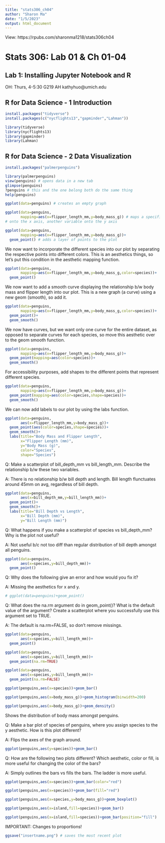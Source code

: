 ```yaml
---
title: "stats306_ch04"
author: "Sharon Ma"
date: "1/5/2023"
output: html_document
---
```


View: https://rpubs.com/sharonma1218/stats306ch04 

# Stats 306: Lab 01 & Ch 01-04 

## Lab 1: Installing Jupyter Notebook and R

OH: Thurs, 4-5:30 G219 AH 
kathyhuo$@$umich.edu

## R for Data Science - 1 Introduction

```r
install.packages("tidyverse")
install.packages(c("nycflights13","gapminder","Lahman"))
```

```r
library(tidyverse)
library(nycflights13)
library(gapminder)
library(Lahman)
```

## R for Data Science - 2 Data Visualization

```r
install.packages("palmerpenguins")
```

```r
library(palmerpenguins)
view(penguins) # opens data in a new tab
glimpse(penguins) 
?penguins # this and the one belong both do the same thing
help(penguins)
```

```r
ggplot(data=penguins) # creates an empty graph
```

```r
ggplot(data=penguins,
       mapping=aes(x=flipper_length_mm,y=body_mass_g)) # maps a specific variable 
# onto the x axis, another variable onto the y axis
```

```r
ggplot(data=penguins,
       mapping=aes(x=flipper_length_mm,y=body_mass_g))+
  geom_point() # adds a layer of points to the plot 
```

We now want to incorporate the different species into our plot by separating the
respective points into different colors. This is an aesthetics things, so let's 
put this condition in the aesthetic mapping function.

```r
ggplot(data=penguins,
       mapping=aes(x=flipper_length_mm,y=body_mass_g,color=species))+
  geom_point() 
```

We now want to add a smooth curve displaying the relationship b/w body mass and 
flipper length into our plot. This is a new graph (a curve) using a new geom (smooth), 
so add it.

```r
ggplot(data=penguins,
       mapping=aes(x=flipper_length_mm,y=body_mass_g,color=species))+
  geom_point()+
  geom_smooth()
```

We now have curves, but we want only one curve for the entire dataset, as opposed 
to separate curves for each species, so move this aesthetic over to the geom smooth 
function. 

```r
ggplot(data=penguins,
       mapping=aes(x=flipper_length_mm,y=body_mass_g))+
  geom_point(mapping=aes(color=species))+
  geom_smooth()
```

For accessibility purposes, add shapes to the different points that represent 
different species. 

```r
ggplot(data=penguins,
       mapping=aes(x=flipper_length_mm,y=body_mass_g))+
  geom_point(mapping=aes(color=species,shape=species))+
  geom_smooth()
```

We can now add labels to our plot by using the labs function. 

```r
ggplot(data=penguins,
       aes(x=flipper_length_mm,y=body_mass_g))+
  geom_point(aes(color=species,shape=species))+
  geom_smooth()+
  labs(title="Body Mass and Flipper Length",
       x="Flipper Length (mm)",
       y="Body Mass (g)",
       color="Species",
       shape="Species")
```

Q: Make a scatterplot of bill_depth_mm vs bill_length_mm. Describe the relationship 
b/w these two variables.

A: There is no relationship b/w bill depth and length. Bill length flunctuates around
45mm on avg, regardless of bill depth. 

```r
ggplot(data=penguins,
       aes(x=bill_depth_mm,y=bill_length_mm))+
  geom_point()+
  geom_smooth()+
  labs(title="Bill Depth vs Length",
       x="Bill Depth (mm)",
       y="Bill Length (mm)")
```

Q: What happens if you make a scatterplot of species vs bill_depth_mm? Why is 
the plot not useful?

A: Not useful b/c not too diff than regular distribution of bill depth amongst 
all penguins.

```r
ggplot(data=penguins,
       aes(x=species,y=bill_depth_mm))+
  geom_point()
```

Q: Why does the following give an error and how would you fix it? 

A: Missing the aesthetics for x and y.

```r
# ggplot(data=penguins)+geom_point()
```

Q: What does the na.rm argument do in geom_point()? What is the default value of 
the argument? Create a scatterplot where you successfully use this argument set to 
TRUE. 

A: The default is na.rm=FALSE, so don't remove missings. 

```r
ggplot(data=penguins,
       aes(x=species,y=bill_length_mm))+
  geom_point()
```

```r
ggplot(data=penguins,
       aes(x=species,y=bill_length_mm))+
  geom_point(na.rm=TRUE)
```

```r
ggplot(data=penguins,
       aes(x=species,y=bill_length_mm))+
  geom_point(na.rm=FALSE)
```

```r
ggplot(penguins,aes(x=species))+geom_bar()
```

```r
ggplot(penguins,aes(x=body_mass_g))+geom_histogram(binwidth=200)
```

```r
ggplot(penguins,aes(x=body_mass_g))+geom_density()
```

Shows the distribution of body mass amongst penguins.

Q: Make a bar plot of species of penguins, where you assign species to the y aesthetic. How is this plot different?

A: Flips the axes of the graph around. 

```r
ggplot(penguins,aes(y=species))+geom_bar()
```

Q: How are the following two plots different? Which aesthetic, color or fill, is 
more useful for changing the color of the bars?

A: Simply outlines the bars vs fills the bars. The ladder is more useful. 

```r
ggplot(penguins,aes(x=species))+geom_bar(color="red")
```

```r
ggplot(penguins,aes(x=species))+geom_bar(fill="red")
```

```r
ggplot(penguins,aes(x=species,y=body_mass_g))+geom_boxplot()
```

```r
ggplot(penguins,aes(x=island,fill=species))+geom_bar()
```

```r
ggplot(penguins,aes(x=island,fill=species))+geom_bar(position="fill")
```

IMPORTANT: Changes to proportions! 

```r
ggsave("insertname.png") # saves the most recent plot
```


